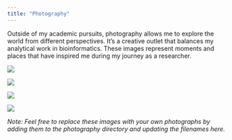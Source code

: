 ```yaml
---
title: "Photography"
---
```


Outside of my academic pursuits, photography allows me to explore the world from different perspectives. It's a creative outlet that balances my analytical work in bioinformatics. These images represent moments and places that have inspired me during my journey as a researcher.

::: {layout-ncol=2}

![](gandalf_image_1.jpg)

![](gandalf_image_2.jpg)

![](gandalf_image_3.jpg)

![](gandalf_image_4.jpg)

:::

*Note: Feel free to replace these images with your own photographs by adding them to the photography directory and updating the filenames here.*